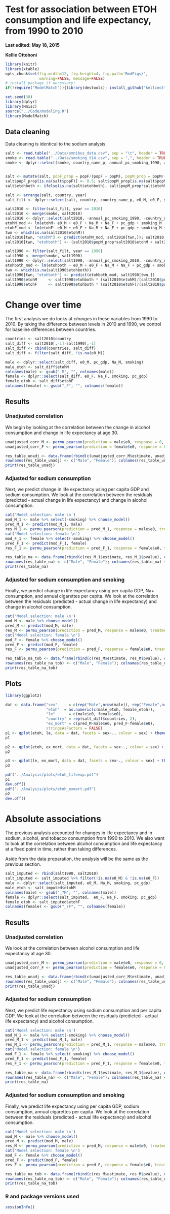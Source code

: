 # Test for association between ETOH consumption and life expectancy, from 1990 to 2010
**Last edited: May 18, 2015**

**Kellie Ottoboni**

```r
library(knitr)
library(xtable)
opts_chunk$set(fig.width=12, fig.height=4, fig.path='RmdFigs/',
               warning=FALSE, message=FALSE)
# install package if necessary:
if(!require("ModelMatch")){library(devtools); install_github("kellieotto/ModelMatch/ModelMatch")}
```

```r
set.seed(38)
library(dplyr)
library(Hmisc)
source("../Code/modeling.R")
library(ModelMatch)
```

## Data cleaning

Data cleaning is identical to the sodium analysis.

```r
salt <- read.table("../Data/omnibus_data.csv", sep = "\t", header = TRUE)
smoke <- read.table("../Data/smoking_t14.csv", sep = ",", header = TRUE)
smoke <- dplyr::select(smoke, country_name_p, annual_pc_smoking_1990, annual_pc_smoking_2010)


salt <- mutate(salt, popF_prop = popF/(popF + popM), popM_prop = popM/(popF + popM))
salt$popF_prop[is.na(salt$popF)] <- 0.5; salt$popM_prop[is.na(salt$popM)] <- 0.5
salt$etohboth <- ifelse(is.na(salt$etohboth), salt$popM_prop*salt$etohM + salt$popF_prop*salt$etohF, salt$etohboth)

salt <- arrange(salt, country, year)
salt_filt <- dplyr::select(salt, country, country_name_p, e0_M, e0_F, year, Na_M, Na_F, etohboth, etohM, etohF, pc_gdp, popM_prop, popF_prop, smoking_M, smoking_F)

salt2010 <- filter(salt_filt, year == 2010)
salt2010 <- merge(smoke, salt2010)
salt2010 <- dplyr::select(salt2010, -annual_pc_smoking_1990, -country_name_p) %>% mutate(smoking = annual_pc_smoking_2010) %>% dplyr::select(-annual_pc_smoking_2010)
etohM_mod <- lm(etohM~ e0_M + e0_F + Na_M + Na_F + pc_gdp + smoking_M + smoking_F + smoking, data = salt2010)
etohF_mod <- lm(etohF~ e0_M + e0_F + Na_M + Na_F + pc_gdp + smoking_M + smoking_F + smoking, data = salt2010)
twn <- which(is.na(salt2010$etohM))
salt2010[twn, "etohM"] <- predict(etohM_mod, salt2010[twn,]); salt2010[twn, "etohF"] <- predict(etohF_mod, salt2010[twn,])
salt2010[twn, "etohboth"] <- (salt2010$popM_prop*salt2010$etohM + salt2010$popF_prop*salt2010$etohF)[twn]

salt1990 <- filter(salt_filt, year == 1990)
salt1990 <- merge(smoke, salt1990)
salt1990 <- dplyr::select(salt1990, -annual_pc_smoking_2010, -country_name_p)  %>% mutate(smoking = annual_pc_smoking_1990) %>% dplyr::select(-annual_pc_smoking_1990)
etohboth_mod <- lm(etohboth ~ e0_M + e0_F + Na_M + Na_F + pc_gdp + smoking_M + smoking_F + smoking, data = salt1990)
twn <- which(is.na(salt1990$etohboth))
salt1990[twn, "etohboth"] <- predict(etohboth_mod, salt1990[twn,])
salt1990$etohM     <- salt1990$etohboth * (salt2010$etohM)/(salt2010$popM_prop*salt2010$etohM+salt2010$popF_prop*salt2010$etohF)
salt1990$etohF     <- salt1990$etohboth * (salt2010$etohF)/(salt2010$popM_prop*salt2010$etohM+salt2010$popF_prop*salt2010$etohF)
```

# Change over time

The first analysis we do looks at *changes* in these variables from 1990 to 2010. By taking the difference between levels in 2010 and 1990, we control for baseline differences between countries.

```r
countries <- salt2010$country
salt_diff <- salt2010[,-1]-salt1990[,-1]
salt_diff <- cbind(countries, salt_diff)
salt_diff <- filter(salt_diff, !is.na(e0_M))

male <- dplyr::select(salt_diff, e0_M, pc_gdp, Na_M, smoking)
male_etoh <- salt_diff$etohM
colnames(male) <- gsub("_M", "", colnames(male))
female <- dplyr::select(salt_diff, e0_F, Na_F, smoking, pc_gdp)
female_etoh <- salt_diff$etohF
colnames(female) <- gsub("_F", "", colnames(female))
```


## Results

### Unadjusted correlation
We begin by looking at the correlation between the change in alcohol consumption and change in life expectancy at age 30.

```r
unadjusted_corr_M <- permu_pearson(prediction = male$e0, response = 0, treatment = male_etoh, iters = 10000)
unadjusted_corr_F <- permu_pearson(prediction = female$e0, response = 0, treatment = female_etoh, iters = 10000)
```
```r
res_table_unadj <- data.frame(rbind(c(unadjusted_corr_M$estimate, unadjusted_corr_M$pvalue), c(unadjusted_corr_F$estimate, unadjusted_corr_F$pvalue)))
rownames(res_table_unadj) <- c("Male", "Female"); colnames(res_table_unadj) <- c("Estimate", "Upper p", "Lower p", "Two-sided p")
print(res_table_unadj)
```

### Adjusted for sodium consumption

Next, we predict change in life expectancy using per capita GDP and sodium consumption. We look at the correlation between the residuals (predicted - actual change in life expectancy) and change in alcohol consumption.
```r
cat('Model selection: male \n')
mod_M_1 <- male %>% select(-smoking) %>% choose_model()
pred_M_1 <- predict(mod_M_1, male)
res_M_1 <- permu_pearson(prediction = pred_M_1, response = male$e0, treatment = male_etoh, iters = 10000)
cat('Model selection: female \n')
mod_F_1 <- female %>% select(-smoking) %>% choose_model()
pred_F_1 <- predict(mod_F_1, female)
res_F_1 <- permu_pearson(prediction = pred_F_1, response = female$e0, treatment = female_etoh, iters = 10000)
```
```r
res_table_na <- data.frame(rbind(c(res_M_1$estimate, res_M_1$pvalue), c(res_F_1$estimate, res_F_1$pvalue)))
rownames(res_table_na) <- c("Male", "Female"); colnames(res_table_na) <- c("Estimate", "Upper p", "Lower p", "Two-sided p")
print(res_table_na)
```

### Adjusted for sodium consumption and smoking

Finally, we predict change in life expectancy using per capita GDP, Na+ consumption, and annual cigarettes per capita. We look at the correlation between the residuals (predicted - actual change in life expectancy) and change in alcohol consumption.

```r
cat('Model selection: male \n')
mod_M <- male %>% choose_model()
pred_M <- predict(mod_M, male)
res_M <- permu_pearson(prediction = pred_M, response = male$e0, treatment = male_etoh, iters = 10000)
cat('Model selection: female \n')
mod_F <- female %>% choose_model()
pred_F <- predict(mod_F, female)
res_F <- permu_pearson(prediction = pred_F, response = female$e0, treatment = female_etoh, iters = 10000)
```
```r
res_table_na_tob <- data.frame(rbind(c(res_M$estimate, res_M$pvalue), c(res_F$estimate, res_F$pvalue)))
rownames(res_table_na_tob) <- c("Male", "Female"); colnames(res_table_na_tob) <- c("Estimate", "Upper p", "Lower p", "Two-sided p")
print(res_table_na_tob)
```


## Plots
```r
library(ggplot2)

dat <- data.frame("sex"     = c(rep("Male",nrow(male)), rep("Female",nrow(female))),
                  "etoh"  = as.numeric(c(male_etoh, female_etoh)),
                  "le"      = c(male$e0, female$e0),
                  "country" = rep(salt_diff$countries, 2),
                  "ex_mort" = c(pred_M-male$e0, pred_F-female$e0),
                  stringsAsFactors = FALSE)
p1 <- qplot(etoh, le, data = dat, facets = sex~., colour = sex) + theme(legend.position = "none") + labs(x = expression(paste(Delta, "Alcohol (L/year)")), y = expression(paste(Delta, " Life Expectancy (years)")), title = "Change from 1990 to 2010") + geom_text(aes(label=ifelse(le<0,paste(country),"")) , hjust=-0.2, size = 3.5)
p1

p2 <- qplot(etoh, ex_mort, data = dat, facets = sex~., colour = sex) + theme(legend.position = "none") + labs(x = expression(paste(Delta, "Alcohol (L/year)")), y = "Excess Mortality (years)", title = "Change from 1990 to 2010") + geom_text(aes(label=ifelse(abs(ex_mort) > 1, paste(country), "")), hjust=-0.2, size = 3.5)
p2

p3 <- qplot(le, ex_mort, data = dat, facets = sex~., colour = sex) + theme(legend.position = "none") + labs(x = expression(paste(Delta, " Life Expectancy (years)")), y = "Excess Mortality (years)", title = "Change in Life Expectancy")  + geom_text(aes(label=ifelse(abs(ex_mort) >1, paste(country), "")), hjust=1.1, size = 3.5)
p3
```


```r
pdf("../Analysis/plots/etoh_lifeexp.pdf")
p1
dev.off()
pdf("../Analysis/plots/etoh_exmort.pdf")
p2
dev.off()
```



# Absolute associations
The previous analysis accounted for changes in life expectancy and in sodium, alcohol, and tobacco consumption from 1990 to 2010. We also want to look at the correlation between alcohol consumption and life expectancy at a fixed point in time, rather than taking differences.

Aside from the data preparation, the analysis will be the same as the previous section.


```r
salt_imputed <- rbind(salt1990, salt2010)
salt_imputed <- salt_imputed %>% filter(!is.na(e0_M) & !is.na(e0_F))
male <- dplyr::select(salt_imputed, e0_M, Na_M, smoking, pc_gdp)
male_etoh <- salt_imputed$etohM
colnames(male) <- gsub("_?M", "", colnames(male))
female <- dplyr::select(salt_imputed,  e0_F, Na_F, smoking, pc_gdp)
female_etoh <- salt_imputed$etohF
colnames(female) <- gsub("_?F", "", colnames(female))
```


## Results

### Unadjusted correlation
We look at the correlation between alcohol consumption and life expectancy at age 30.

```r
unadjusted_corr_M <- permu_pearson(prediction = male$e0, response = 0, treatment = male_etoh, iters = 10000)
unadjusted_corr_F <- permu_pearson(prediction = female$e0, response = 0, treatment = female_etoh, iters = 10000)
```
```r
res_table_unadj <- data.frame(rbind(c(unadjusted_corr_M$estimate, unadjusted_corr_M$pvalue), c(unadjusted_corr_F$estimate, unadjusted_corr_F$pvalue)))
rownames(res_table_unadj) <- c("Male", "Female"); colnames(res_table_unadj) <- c("Estimate", "Upper p", "Lower p", "Two-sided p")
print(res_table_unadj)
```

### Adjusted for sodium consumption

Next, we predict life expectancy using sodium consumption and per capita GDP. We look at the correlation between the residuals (predicted - actual life expectancy) and alcohol consumption.
```r
cat('Model selection: male \n')
mod_M_1 <- male %>% select(-smoking) %>% choose_model()
pred_M_1 <- predict(mod_M_1, male)
res_M_1 <- permu_pearson(prediction = pred_M_1, response = male$e0, treatment = male_etoh, iters = 10000)
cat('Model selection: female \n')
mod_F_1 <- female %>% select(-smoking) %>% choose_model()
pred_F_1 <- predict(mod_F_1, female)
res_F_1 <- permu_pearson(prediction = pred_F_1, response = female$e0, treatment = female_etoh, iters = 10000)
```
```r
res_table_na <- data.frame(rbind(c(res_M_1$estimate, res_M_1$pvalue), c(res_F_1$estimate, res_F_1$pvalue)))
rownames(res_table_na) <- c("Male", "Female"); colnames(res_table_na) <- c("Estimate", "Upper p", "Lower p", "Two-sided p")
print(res_table_na)
```

### Adjusted for sodium consumption and smoking

Finally, we predict life expectancy using per capita GDP, sodium consumption, annual cigarettes per capita. We look at the correlation between the residuals (predicted - actual life expectancy) and alcohol consumption.

```r
cat('Model selection: male \n')
mod_M <- male %>% choose_model()
pred_M <- predict(mod_M, male)
res_M <- permu_pearson(prediction = pred_M, response = male$e0, treatment = male_etoh, iters = 10000)
cat('Model selection: female \n')
mod_F <- female %>% choose_model()
pred_F <- predict(mod_F, female)
res_F <- permu_pearson(prediction = pred_F, response = female$e0, treatment = female_etoh, iters = 10000)
```
```r
res_table_na_tob <- data.frame(rbind(c(res_M$estimate, res_M$pvalue), c(res_F$estimate, res_F$pvalue)))
rownames(res_table_na_tob) <- c("Male", "Female"); colnames(res_table_na_tob) <- c("Estimate", "Upper p", "Lower p", "Two-sided p")
print(res_table_na_tob)
```



### R and package versions used
```r
sessionInfo()
```


